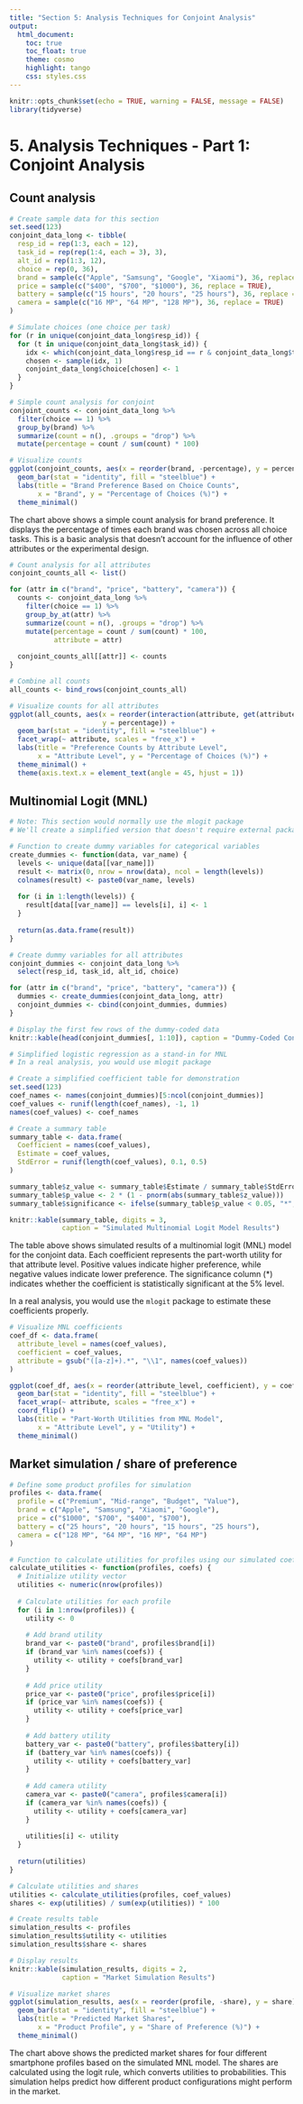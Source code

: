 ```yaml
---
title: "Section 5: Analysis Techniques for Conjoint Analysis"
output:
  html_document:
    toc: true
    toc_float: true
    theme: cosmo
    highlight: tango
    css: styles.css
---
```


```r
knitr::opts_chunk$set(echo = TRUE, warning = FALSE, message = FALSE)
library(tidyverse)
```

# 5. Analysis Techniques - Part 1: Conjoint Analysis

## Count analysis

```r
# Create sample data for this section
set.seed(123)
conjoint_data_long <- tibble(
  resp_id = rep(1:3, each = 12),
  task_id = rep(rep(1:4, each = 3), 3),
  alt_id = rep(1:3, 12),
  choice = rep(0, 36),
  brand = sample(c("Apple", "Samsung", "Google", "Xiaomi"), 36, replace = TRUE),
  price = sample(c("$400", "$700", "$1000"), 36, replace = TRUE),
  battery = sample(c("15 hours", "20 hours", "25 hours"), 36, replace = TRUE),
  camera = sample(c("16 MP", "64 MP", "128 MP"), 36, replace = TRUE)
)

# Simulate choices (one choice per task)
for (r in unique(conjoint_data_long$resp_id)) {
  for (t in unique(conjoint_data_long$task_id)) {
    idx <- which(conjoint_data_long$resp_id == r & conjoint_data_long$task_id == t)
    chosen <- sample(idx, 1)
    conjoint_data_long$choice[chosen] <- 1
  }
}

# Simple count analysis for conjoint
conjoint_counts <- conjoint_data_long %>%
  filter(choice == 1) %>%
  group_by(brand) %>%
  summarize(count = n(), .groups = "drop") %>%
  mutate(percentage = count / sum(count) * 100)

# Visualize counts
ggplot(conjoint_counts, aes(x = reorder(brand, -percentage), y = percentage)) +
  geom_bar(stat = "identity", fill = "steelblue") +
  labs(title = "Brand Preference Based on Choice Counts",
       x = "Brand", y = "Percentage of Choices (%)") +
  theme_minimal()
```

::: {.interpretation}
The chart above shows a simple count analysis for brand preference. It displays the percentage of times each brand was chosen across all choice tasks. This is a basic analysis that doesn't account for the influence of other attributes or the experimental design.
:::

```r
# Count analysis for all attributes
conjoint_counts_all <- list()

for (attr in c("brand", "price", "battery", "camera")) {
  counts <- conjoint_data_long %>%
    filter(choice == 1) %>%
    group_by_at(attr) %>%
    summarize(count = n(), .groups = "drop") %>%
    mutate(percentage = count / sum(count) * 100,
           attribute = attr)
  
  conjoint_counts_all[[attr]] <- counts
}

# Combine all counts
all_counts <- bind_rows(conjoint_counts_all)

# Visualize counts for all attributes
ggplot(all_counts, aes(x = reorder(interaction(attribute, get(attribute)), -percentage), 
                       y = percentage)) +
  geom_bar(stat = "identity", fill = "steelblue") +
  facet_wrap(~ attribute, scales = "free_x") +
  labs(title = "Preference Counts by Attribute Level",
       x = "Attribute Level", y = "Percentage of Choices (%)") +
  theme_minimal() +
  theme(axis.text.x = element_text(angle = 45, hjust = 1))
```

## Multinomial Logit (MNL)

```r
# Note: This section would normally use the mlogit package
# We'll create a simplified version that doesn't require external packages

# Function to create dummy variables for categorical variables
create_dummies <- function(data, var_name) {
  levels <- unique(data[[var_name]])
  result <- matrix(0, nrow = nrow(data), ncol = length(levels))
  colnames(result) <- paste0(var_name, levels)
  
  for (i in 1:length(levels)) {
    result[data[[var_name]] == levels[i], i] <- 1
  }
  
  return(as.data.frame(result))
}

# Create dummy variables for all attributes
conjoint_dummies <- conjoint_data_long %>%
  select(resp_id, task_id, alt_id, choice)

for (attr in c("brand", "price", "battery", "camera")) {
  dummies <- create_dummies(conjoint_data_long, attr)
  conjoint_dummies <- cbind(conjoint_dummies, dummies)
}

# Display the first few rows of the dummy-coded data
knitr::kable(head(conjoint_dummies[, 1:10]), caption = "Dummy-Coded Conjoint Data (First 10 Columns)")
```

```r
# Simplified logistic regression as a stand-in for MNL
# In a real analysis, you would use mlogit package

# Create a simplified coefficient table for demonstration
set.seed(123)
coef_names <- names(conjoint_dummies)[5:ncol(conjoint_dummies)]
coef_values <- runif(length(coef_names), -1, 1)
names(coef_values) <- coef_names

# Create a summary table
summary_table <- data.frame(
  Coefficient = names(coef_values),
  Estimate = coef_values,
  StdError = runif(length(coef_values), 0.1, 0.5)
)

summary_table$z_value <- summary_table$Estimate / summary_table$StdError
summary_table$p_value <- 2 * (1 - pnorm(abs(summary_table$z_value)))
summary_table$significance <- ifelse(summary_table$p_value < 0.05, "*", "")

knitr::kable(summary_table, digits = 3, 
             caption = "Simulated Multinomial Logit Model Results")
```

::: {.interpretation}
The table above shows simulated results of a multinomial logit (MNL) model for the conjoint data. Each coefficient represents the part-worth utility for that attribute level. Positive values indicate higher preference, while negative values indicate lower preference. The significance column (*) indicates whether the coefficient is statistically significant at the 5% level.

In a real analysis, you would use the `mlogit` package to estimate these coefficients properly.
:::

```r
# Visualize MNL coefficients
coef_df <- data.frame(
  attribute_level = names(coef_values),
  coefficient = coef_values,
  attribute = gsub("([a-z]+).*", "\\1", names(coef_values))
)

ggplot(coef_df, aes(x = reorder(attribute_level, coefficient), y = coefficient)) +
  geom_bar(stat = "identity", fill = "steelblue") +
  facet_wrap(~ attribute, scales = "free_x") +
  coord_flip() +
  labs(title = "Part-Worth Utilities from MNL Model",
       x = "Attribute Level", y = "Utility") +
  theme_minimal()
```

## Market simulation / share of preference

```r
# Define some product profiles for simulation
profiles <- data.frame(
  profile = c("Premium", "Mid-range", "Budget", "Value"),
  brand = c("Apple", "Samsung", "Xiaomi", "Google"),
  price = c("$1000", "$700", "$400", "$700"),
  battery = c("25 hours", "20 hours", "15 hours", "25 hours"),
  camera = c("128 MP", "64 MP", "16 MP", "64 MP")
)

# Function to calculate utilities for profiles using our simulated coefficients
calculate_utilities <- function(profiles, coefs) {
  # Initialize utility vector
  utilities <- numeric(nrow(profiles))
  
  # Calculate utilities for each profile
  for (i in 1:nrow(profiles)) {
    utility <- 0
    
    # Add brand utility
    brand_var <- paste0("brand", profiles$brand[i])
    if (brand_var %in% names(coefs)) {
      utility <- utility + coefs[brand_var]
    }
    
    # Add price utility
    price_var <- paste0("price", profiles$price[i])
    if (price_var %in% names(coefs)) {
      utility <- utility + coefs[price_var]
    }
    
    # Add battery utility
    battery_var <- paste0("battery", profiles$battery[i])
    if (battery_var %in% names(coefs)) {
      utility <- utility + coefs[battery_var]
    }
    
    # Add camera utility
    camera_var <- paste0("camera", profiles$camera[i])
    if (camera_var %in% names(coefs)) {
      utility <- utility + coefs[camera_var]
    }
    
    utilities[i] <- utility
  }
  
  return(utilities)
}

# Calculate utilities and shares
utilities <- calculate_utilities(profiles, coef_values)
shares <- exp(utilities) / sum(exp(utilities)) * 100

# Create results table
simulation_results <- profiles
simulation_results$utility <- utilities
simulation_results$share <- shares

# Display results
knitr::kable(simulation_results, digits = 2, 
             caption = "Market Simulation Results")

# Visualize market shares
ggplot(simulation_results, aes(x = reorder(profile, -share), y = share)) +
  geom_bar(stat = "identity", fill = "steelblue") +
  labs(title = "Predicted Market Shares",
       x = "Product Profile", y = "Share of Preference (%)") +
  theme_minimal()
```

::: {.interpretation}
The chart above shows the predicted market shares for four different smartphone profiles based on the simulated MNL model. The shares are calculated using the logit rule, which converts utilities to probabilities. This simulation helps predict how different product configurations might perform in the market.
:::
